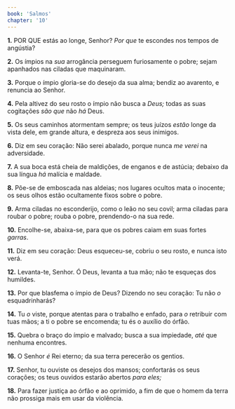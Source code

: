 ```yaml
---
book: 'Salmos'
chapter: '10'
---
```


**1.** POR QUE estás ao longe, Senhor? *Por que* te escondes nos tempos de angústia?

**2.** Os ímpios na *sua* arrogância perseguem furiosamente o pobre; sejam apanhados nas ciladas que maquinaram.

**3.** Porque o ímpio gloria-se do desejo da sua alma; bendiz ao avarento, e renuncia ao Senhor.

**4.** Pela altivez do seu rosto o ímpio não busca a *Deus;* todas as suas cogitações *são que* não *há* Deus.

**5.** Os seus caminhos atormentam sempre; os teus juízos *estão* longe da vista dele, em grande altura, e despreza aos seus inimigos.

**6.** Diz em seu coração: Não serei abalado, porque nunca *me verei* na adversidade.

**7.** A sua boca está cheia de maldições, de enganos e de astúcia; debaixo da sua língua *há* malícia e maldade.

**8.** Põe-se de emboscada nas aldeias; nos lugares ocultos mata o inocente; os seus olhos estão ocultamente fixos sobre o pobre.

**9.** Arma ciladas no esconderijo, como o leão no seu covil; arma ciladas para roubar o pobre; rouba o pobre, prendendo-o na sua rede.

**10.** Encolhe-se, abaixa-se, para que os pobres caiam em suas fortes *garras*.

**11.** Diz em seu coração: Deus esqueceu-se, cobriu o seu rosto, e nunca isto verá.

**12.** Levanta-te, Senhor. Ó Deus, levanta a tua mão; não te esqueças dos humildes.

**13.** Por que blasfema o ímpio de Deus? Dizendo no seu coração: Tu não *o* esquadrinharás?

**14.** Tu *o* viste, porque atentas para o trabalho e enfado, para *o* retribuir com tuas mãos; a ti o pobre se encomenda; tu és o auxílio do órfão.

**15.** Quebra o braço do ímpio e malvado; busca a sua impiedade, *até* que nenhuma encontres.

**16.** O Senhor *é* Rei eterno; da sua terra perecerão os gentios.

**17.** Senhor, tu ouviste os desejos dos mansos; confortarás os seus corações; os teus ouvidos estarão abertos *para eles;*

**18.** Para fazer justiça ao órfão e ao oprimido, a fim de que o homem da terra não prossiga mais em usar da violência.